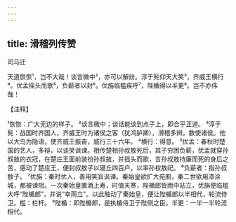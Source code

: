 ```yaml
---
---
---
```

title: 滑稽列传赞
---



司马迁

天道恢恢¹，岂不大哉！谈言微中²，亦可以解纷。淳于髡仰天大笑³，齐威王横行⁴。优孟摇头而歌⁵，负薪者以封⁶。优旃临槛疾呼⁷，陛楯得以半更⁸。岂不亦伟哉！

【注释】

¹恢恢：广大无边的样子。
²谈言微中；谈话能谈到点子上，即合乎正道。
³淳于髡：战国时齐国人，齐威王时为诸侯之客（犹鸿胪卿），滑稽多辫。数使诸侯。他以大鸟为隐语，使齐威王振奋，威行三十六年。
⁴横行：得意。
⁵优孟：春秋时楚国的艺人，多辩，以谈笑讽谏。相传楚相孙叔敖死后，其子穷困负薪，优孟就穿孙叔敖的衣冠，在楚庄王面前装扮孙叔敖，并摇头而歌，言孙叔敖持廉而死的身后之苦，感动了楚庄王，便封叔敖子以寝丘四百户，以率孙权敖祀。
⁶负薪者：指孙叔敖子。
⁷优旃：秦时优人，善用笑盲讽谏。秦始皇欲扩大苑囿，秦二世欲用漆涂城，都被谏阻。一次秦始皇置酒上寿，时值天寒，陛楯郎皆雨中站立，优旃便临槛大呼“陛楯郎”，并说“幸雨立”。以此触动了秦始皇，便让陛楯郎以半相代，轮流侍卫。槛：栏杆。
⁸陛楯：即陛楯郎，是执楯侍卫于陛侧之臣。半更：一半一半轮流相代。